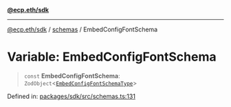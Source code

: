 [**@ecp.eth/sdk**](/sdk-reference/index.mdx)

***

[@ecp.eth/sdk](/sdk-reference/index.mdx) / [schemas](/sdk-reference/schemas/index.mdx) / EmbedConfigFontSchema

# Variable: EmbedConfigFontSchema

> `const` **EmbedConfigFontSchema**: `ZodObject`\<[`EmbedConfigFontSchemaType`](/sdk-reference/schemas/type-aliases/EmbedConfigFontSchemaType.mdx)\>

Defined in: [packages/sdk/src/schemas.ts:131](https://github.com/ecp-eth/comments-monorepo/blob/main/packages/sdk/src/schemas.ts#L131)
